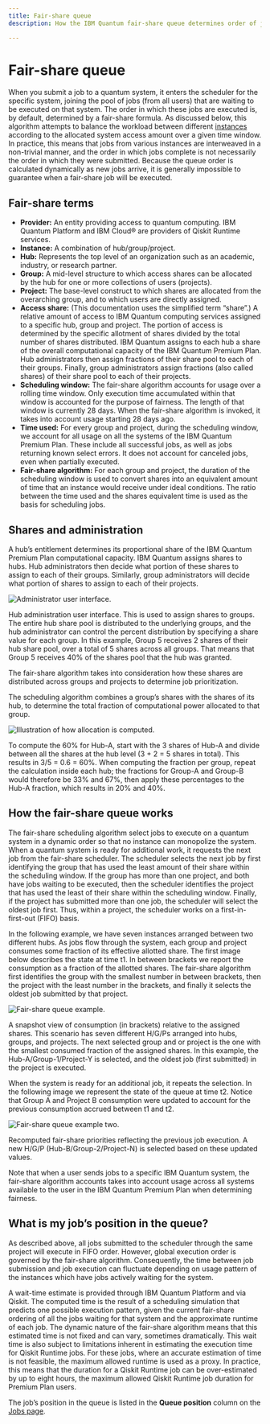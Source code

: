 ```yaml
---
title: Fair-share queue
description: How the IBM Quantum fair-share queue determines order of jobs submitted to quantum systems

---
```


# Fair-share queue

When you submit a job to a quantum system, it enters the scheduler for the specific system, joining the pool of jobs (from all users) that are waiting to be executed on that system. The order in which these jobs are executed is, by default, determined by a fair-share formula. As discussed below, this algorithm attempts to balance the workload between different [instances](instances) according to the allocated system access amount over a given time window. In practice, this means that jobs from various instances are interweaved in a non-trivial manner, and the order in which jobs complete is not necessarily the order in which they were submitted. Because the queue order is calculated dynamically as new jobs arrive, it is generally impossible to guarantee when a fair-share job will be executed.

## Fair-share terms

*   **Provider:** An entity providing access to quantum computing. IBM Quantum Platform and IBM Cloud® are providers of Qiskit Runtime services.
*   **Instance:** A combination of hub/group/project.
*   **Hub:** Represents the top level of an organization such as an academic, industry, or research partner.
*   **Group:** A mid-level structure to which access shares can be allocated by the hub for one or more collections of users (projects).
*   **Project:** The base-level construct to which shares are allocated from the overarching group, and to which users are directly assigned.
*   **Access share:** (This documentation uses the simplified term “share”.) A relative amount of access to IBM Quantum computing services assigned to a specific hub, group and project. The portion of access is determined by the specific allotment of shares divided by the total number of shares distributed. IBM Quantum assigns to each hub a share of the overall computational capacity of the IBM Quantum Premium Plan. Hub administrators then assign fractions of their share pool to each of their groups. Finally, group administrators assign fractions (also called shares) of their share pool to each of their projects.
*   **Scheduling window:** The fair-share algorithm accounts for usage over a rolling time window. Only execution time accumulated within that window is accounted for the purpose of fairness. The length of that window is currently 28 days. When the fair-share algorithm is invoked, it takes into account usage starting 28 days ago.
*   **Time used:** For every group and project, during the scheduling window, we account for all usage on all the systems of the IBM Quantum Premium Plan. These include all successful jobs, as well as jobs returning known select errors. It does not account for canceled jobs, even when partially executed.
*   **Fair-share algorithm:** For each group and project, the duration of the scheduling window is used to convert shares into an equivalent amount of time that an instance would receive under ideal conditions. The ratio between the time used and the shares equivalent time is used as the basis for scheduling jobs.

## Shares and administration

A hub’s entitlement determines its proportional share of the IBM Quantum Premium Plan computational capacity. IBM Quantum assigns shares to hubs. Hub administrators then decide what portion of these shares to assign to each of their groups. Similarly, group administrators will decide what portion of shares to assign to each of their projects.

![Administrator user interface.](/images/migration/admin-UI1.png)

Hub administration user interface. This is used to assign shares to groups. The entire hub share pool is distributed to the underlying groups, and the hub administrator can control the percent distribution by specifying a share value for each group. In this example, Group 5 receives 2 shares of their hub share pool, over a total of 5 shares across all groups. That means that Group 5 receives 40% of the shares pool that the hub was granted.

The fair-share algorithm takes into consideration how these shares are distributed across groups and projects to determine job prioritization.

The scheduling algorithm combines a group’s shares with the shares of its hub, to determine the total fraction of computational power allocated to that group.

![Illustration of how allocation is computed.](/images/migration/allocation.png)

To compute the 60% for Hub-A, start with the 3 shares of Hub-A and divide between all the shares at the hub level (3 + 2 = 5 shares in total). This results in 3/5 = 0.6 = 60%. When computing the fraction per group, repeat the calculation inside each hub; the fractions for Group-A and Group-B would therefore be 33% and 67%, then apply these percentages to the Hub-A fraction, which results in 20% and 40%.

## How the fair-share queue works

The fair-share scheduling algorithm select jobs to execute on a quantum system in a dynamic order so that no instance can monopolize the system. When a quantum system is ready for additional work, it requests the next job from the fair-share scheduler. The scheduler selects the next job by first identifying the group that has used the least amount of their share within the scheduling window. If the group has more than one project, and both have jobs waiting to be executed, then the scheduler identifies the project that has used the least of their share within the scheduling window. Finally, if the project has submitted more than one job, the scheduler will select the oldest job first. Thus, within a project, the scheduler works on a first-in-first-out (FIFO) basis.

In the following example, we have seven instances arranged between two different hubs. As jobs flow through the system, each group and project consumes some fraction of its effective allotted share. The first image below describes the state at time t1. In between brackets we report the consumption as a fraction of the allotted shares. The fair-share algorithm first identifies the group with the smallest number in between brackets, then the project with the least number in the brackets, and finally it selects the oldest job submitted by that project.

![Fair-share queue example.](/images/migration/fairshare3.png)

A snapshot view of consumption (in brackets) relative to the assigned shares. This scenario has seven different H/G/Ps arranged into hubs, groups, and projects. The next selected group and or project is the one with the smallest consumed fraction of the assigned shares. In this example, the Hub-A/Group-1/Project-Y is selected, and the oldest job (first submitted) in the project is executed.

When the system is ready for an additional job, it repeats the selection. In the following image we represent the state of the queue at time t2. Notice that Group A and Project B consumption were updated to account for the previous consumption accrued between t1 and t2.

![Fair-share queue example two.](/images/migration/fairshare4.png)

Recomputed fair-share priorities reflecting the previous job execution. A new H/G/P (Hub-B/Group-2/Project-N) is selected based on these updated values.

Note that when a user sends jobs to a specific IBM Quantum system, the fair-share algorithm accounts takes into account usage across all systems available to the user in the IBM Quantum Premium Plan when determining fairness.

## What is my job’s position in the queue?

As described above, all jobs submitted to the scheduler through the same project will execute in FIFO order. However, global execution order is governed by the fair-share algorithm. Consequently, the time between job submission and job execution can fluctuate depending on usage pattern of the instances which have jobs actively waiting for the system.

A wait-time estimate is provided through IBM Quantum Platform and via Qiskit. The computed time is the result of a scheduling simulation that predicts one possible execution pattern, given the current fair-share ordering of all the jobs waiting for that system and the approximate runtime of each job. The dynamic nature of the fair-share algorithm means that this estimated time is not fixed and can vary, sometimes dramatically. This wait time is also subject to limitations inherent in estimating the execution time for Qiskit Runtime jobs. For these jobs, where an accurate estimation of time is not feasible, the maximum allowed runtime is used as a proxy. In practice, this means that the duration for a Qiskit Runtime job can be over-estimated by up to eight hours, the maximum allowed Qiskit Runtime job duration for Premium Plan users.

The job’s position in the queue is listed in the **Queue position** column on the [Jobs page](https://quantum.ibm.com/jobs).
